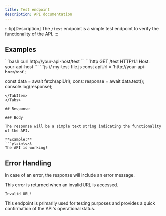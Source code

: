 ```yaml
---
title: Test endpoint
description: API documentation
---
```



<Summary method="get" path="/test" urls="https://personalityai.onrender.com/test"></Summary>

:::tip[Description]
The `/test` endpoint is a simple test endpoint to verify the functionality of the API.
:::

## Examples

<Tabs>
<TabItem label="cURL">
```bash
curl http://your-api-host/test
```
</TabItem>

<TabItem label="HTTP Request String">
```http
GET /test HTTP/1.1
Host: your-api-host
```
</TabItem>

<TabItem label="Fetch (JS)">
```js
// my-test-file.js
const apiUrl = 'http://your-api-host/test';

const data = await fetch(apiUrl);
const response = await data.text();
console.log(response);
```
</TabItem>
</Tabs>

## Response

### Body

The response will be a simple text string indicating the functionality of the API.

**Example:**
```plaintext
The API is working!
```

## Error Handling

In case of an error, the response will include an error message.

<Tabs>
<TabItem label="Invalid URL">
This error is returned when an invalid URL is accessed.

```plaintext
Invalid URL!
```
</TabItem>
</Tabs>

This endpoint is primarily used for testing purposes and provides a quick confirmation of the API's operational status.